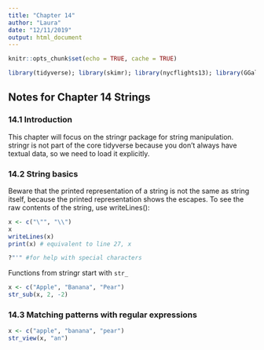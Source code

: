 ```yaml
---
title: "Chapter 14"
author: "Laura"
date: "12/11/2019"
output: html_document
---
```


```r
knitr::opts_chunk$set(echo = TRUE, cache = TRUE)

library(tidyverse); library(skimr); library(nycflights13); library(GGally); library(ggstance); library(lvplot); library(hexbin); library(modelr); library(magrittr); library(maps); library(stringr); library(htmlwidgets)

```

## Notes for Chapter 14 Strings

### 14.1 Introduction

This chapter will focus on the stringr package for string manipulation. stringr is not part of the core tidyverse because you don’t always have textual data, so we need to load it explicitly.

### 14.2 String basics

Beware that the printed representation of a string is not the same as string itself, because the printed representation shows the escapes. To see the raw contents of the string, use writeLines():

```r
x <- c("\"", "\\")
x
writeLines(x)
print(x) # equivalent to line 27, x

?"'" #for help with special characters

```
Functions from stringr start with `str_`

```r

x <- c("Apple", "Banana", "Pear")
str_sub(x, 2, -2)
```

### 14.3 Matching patterns with regular expressions

```r

x <- c("apple", "banana", "pear")
str_view(x, "an")

```

